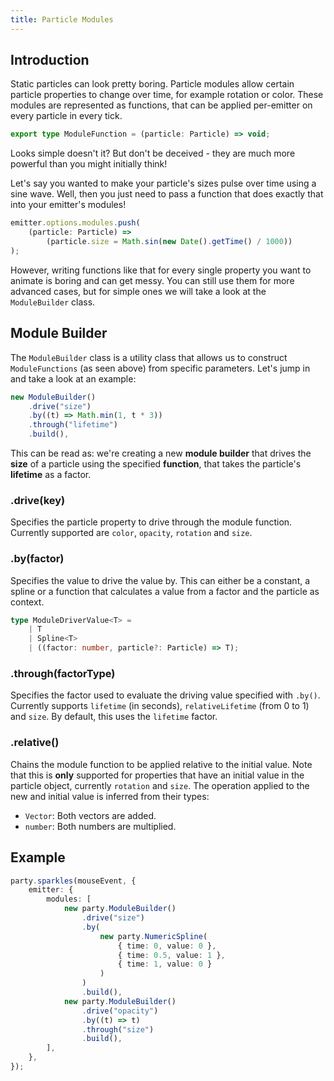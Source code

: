 ```yaml
---
title: Particle Modules
---
```



## Introduction

Static particles can look pretty boring. Particle modules allow certain particle properties to change over time, for example rotation or color. These modules are represented as functions, that can be applied per-emitter on every particle in every tick.

```ts
export type ModuleFunction = (particle: Particle) => void;
```

Looks simple doesn't it? But don't be deceived - they are much more powerful than you might initially think!

Let's say you wanted to make your particle's sizes pulse over time using a sine wave. Well, then you just need to pass a function that does exactly that into your emitter's modules!

```ts
emitter.options.modules.push(
    (particle: Particle) =>
        (particle.size = Math.sin(new Date().getTime() / 1000))
);
```

However, writing functions like that for every single property you want to animate is boring and can get messy. You can still use them for more advanced cases, but for simple ones we will take a look at the `ModuleBuilder` class.

## Module Builder

The `ModuleBuilder` class is a utility class that allows us to construct `ModuleFunctions` (as seen above) from specific parameters. Let's jump in and take a look at an example:

```ts
new ModuleBuilder()
    .drive("size")
    .by((t) => Math.min(1, t * 3))
    .through("lifetime")
    .build(),
```

This can be read as: we're creating a new **module builder** that drives the **size** of a particle using the specified **function**, that takes the particle's **lifetime** as a factor.

### .drive(key)

Specifies the particle property to drive through the module function. Currently supported are `color`, `opacity`, `rotation` and `size`.

### .by(factor)

Specifies the value to drive the value by. This can either be a constant, a spline or a function that calculates a value from a factor and the particle as context.

```ts
type ModuleDriverValue<T> =
    | T
    | Spline<T>
    | ((factor: number, particle?: Particle) => T);
```

### .through(factorType)

Specifies the factor used to evaluate the driving value specified with `.by()`. Currently supports `lifetime` (in seconds), `relativeLifetime` (from 0 to 1) and `size`. By default, this uses the `lifetime` factor.

### .relative()

Chains the module function to be applied relative to the initial value. Note that this is **only** supported for properties that have an initial value in the particle object, currently `rotation` and `size`. The operation applied to the new and initial value is inferred from their types:

-   `Vector`: Both vectors are added.
-   `number`: Both numbers are multiplied.

## Example

<LiveCodeblock>

```ts
party.sparkles(mouseEvent, {
    emitter: {
        modules: [
            new party.ModuleBuilder()
                .drive("size")
                .by(
                    new party.NumericSpline(
                        { time: 0, value: 0 },
                        { time: 0.5, value: 1 },
                        { time: 1, value: 0 }
                    )
                )
                .build(),
            new party.ModuleBuilder()
                .drive("opacity")
                .by((t) => t)
                .through("size")
                .build(),
        ],
    },
});
```

</LiveCodeblock>
